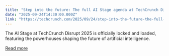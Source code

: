```yaml
---
title: "Step into the future: The full AI Stage agenda at TechCrunch Disrupt 2025"
date: "2025-09-24T14:30:00.000Z"
link: "https://techcrunch.com/2025/09/24/step-into-the-future-the-full-ai-stage-agenda-at-techcrunch-disrupt-2025/"
---
```


The AI Stage at TechCrunch Disrupt 2025 is officially locked and loaded, featuring the powerhouses shaping the future of artificial intelligence. 

[Read more](https://techcrunch.com/2025/09/24/step-into-the-future-the-full-ai-stage-agenda-at-techcrunch-disrupt-2025/)
